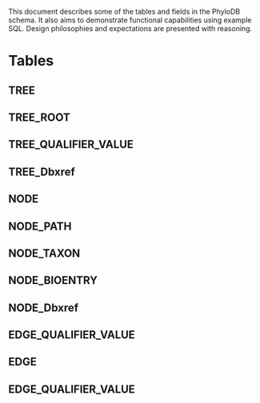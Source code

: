 This document describes some of the tables and fields in the PhyloDB schema. It also aims to demonstrate functional capabilities using example SQL. Design philosophies and expectations are presented with reasoning. 

=Tables=

==TREE==

==TREE_ROOT==

==TREE_QUALIFIER_VALUE==

==TREE_Dbxref==

==NODE==

==NODE_PATH==

==NODE_TAXON==

==NODE_BIOENTRY==

==NODE_Dbxref==

==EDGE_QUALIFIER_VALUE==

==EDGE==

==EDGE_QUALIFIER_VALUE==